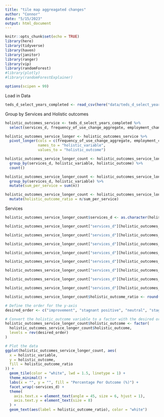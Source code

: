 ```yaml
---
title: "tile map aggreagated changes"
author: "Connor"
date: "5/15/2023"
output: html_document
---
```


```r
knitr::opts_chunk$set(echo = TRUE)
library(here)
library(tidyverse)
library(haven)
library(janitor)
library(ranger)
library(vip)
library(randomForest)
#library(plotly)
#library(randomForestExplainer)

options(scipen = 99)
```

Load in Data

```r
teds_d_select_years_completed <- read_csv(here("data/teds_d_select_years_completed_outcomes_aggregated.csv"))
```



Group by Services and Holistic outcomes

```r
holistic_outcomes_service <- teds_d_select_years_completed %>% 
  select(services_d, frequency_of_use_change_aggregate, employment_change_aggregate, living_arrangement_change_aggregate, self_help_change_aggregate)
```

```r
holistic_outcomes_service_longer <- holistic_outcomes_service %>% 
  pivot_longer(cols = c(frequency_of_use_change_aggregate, employment_change_aggregate, living_arrangement_change_aggregate, self_help_change_aggregate), 
               names_to = "holistic_variable",
               values_to = "holistic_outcome")
```

```r
holistic_outcomes_service_longer_count <- holistic_outcomes_service_longer %>% 
  group_by(services_d, holistic_variable, holistic_outcome) %>% 
  count()
```

```r
holistic_outcomes_service_longer_count <- holistic_outcomes_service_longer_count %>% 
  group_by(services_d, holistic_variable) %>% 
  mutate(sum_per_service = sum(n))
```

```r
holistic_outcomes_service_longer_count <- holistic_outcomes_service_longer_count %>% 
  mutate(holistic_outcome_ratio = n/sum_per_service)
```

Services

```r
holistic_outcomes_service_longer_count$services_d <- as.character(holistic_outcomes_service_longer_count$services_d)

holistic_outcomes_service_longer_count["services_d"][holistic_outcomes_service_longer_count["services_d"] == "1"] <- "Detox, 24-hour, hospital inpatient"

holistic_outcomes_service_longer_count["services_d"][holistic_outcomes_service_longer_count["services_d"] == "2"] <- "Detox, 24-hour, free-standing residential"

holistic_outcomes_service_longer_count["services_d"][holistic_outcomes_service_longer_count["services_d"] == "3"] <- "Rehab/residential, hospital (non-detox)"

holistic_outcomes_service_longer_count["services_d"][holistic_outcomes_service_longer_count["services_d"] == "4"] <- "Rehab/residential, short term (30 days or fewer) "

holistic_outcomes_service_longer_count["services_d"][holistic_outcomes_service_longer_count["services_d"] == "5"] <- "Rehab/residential, long term (more than 30 days)"

holistic_outcomes_service_longer_count["services_d"][holistic_outcomes_service_longer_count["services_d"] == "6"] <- "Ambulatory, intensive outpatient"

holistic_outcomes_service_longer_count["services_d"][holistic_outcomes_service_longer_count["services_d"] == "7"] <- "Ambulatory, non-intensive outpatient"

holistic_outcomes_service_longer_count["services_d"][holistic_outcomes_service_longer_count["services_d"] == "8"] <- "Ambulatory, detoxification"

```

```r
holistic_outcomes_service_longer_count$holistic_outcome_ratio <- round(holistic_outcomes_service_longer_count$holistic_outcome_ratio, digit = 2)
```


```r

# Define the order for the y-axis
desired_order <- c("improvement", "stagnant positive", "neutral", "stagnant negative", "regression", "NA")

# Convert the holistic_outcome variable to a factor with the desired order
holistic_outcomes_service_longer_count$holistic_outcome <- factor(
  holistic_outcomes_service_longer_count$holistic_outcome,
  levels = rev(desired_order)
)

# Plot the data
ggplot(holistic_outcomes_service_longer_count, aes(
  x = holistic_variable,
  y = holistic_outcome,
  fill = holistic_outcome_ratio
)) +
  geom_tile(color = "white", lwd = 1.5, linetype = 1) +
  theme_minimal() +
  labs(x = "", y = "", fill = "Percentage Per Outcome (%)") +
  facet_wrap(~services_d) +
  theme(
    axis.text.x = element_text(angle = 45, size = 6, hjust = 1),
    axis.text.y = element_text(size = 8)
  ) +
  geom_text(aes(label = holistic_outcome_ratio), color = "white")

  
```

